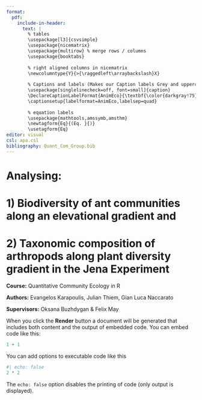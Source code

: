 ```yaml
---
format: 
  pdf:
    include-in-header:
      text: |
        % tables
        \usepackage[l3]{csvsimple}
        \usepackage{nicematrix}
        \usepackage{multirow} % merge rows / columns
        \usepackage{booktabs}
        
        % right aligned columns in nicematrix
        \newcolumntype{Y}{>{\raggedleft\arraybackslash}X}
        
        % Captions and labels (Makes our Caption labels Grey and uppercase :D)
        \usepackage[singlelinecheck=off, font=small]{caption}
        \DeclareCaptionLabelFormat{AnimEco}{\textbf{\color{darkgray!75}\MakeUppercase{#1 #2}}}
        \captionsetup{labelformat=AnimEco,labelsep=quad}
        
        % equation labels
        \usepackage{mathtools,amssymb,amsthm}
        \newtagform{Eq}{(Eq. }{)}
        \usetagform{Eq}
editor: visual
csl: apa.csl
bibliography: Quant_Com_Group.bib
---
```


# Analysing: 

# 1) Biodiversity of ant communities along an elevational gradient and 

# 2) Taxonomic composition of arthropods along plant diversity gradient in the Jena Experiment

**Course:** Quantitative Community Ecology in R

**Authors:** Evangelos Karapoulis, Julian Thiem, Gian Luca Naccarato

**Supervisors:** Oksana Buzhdygan & Felix May

When you click the **Render** button a document will be generated that includes both content and the output of embedded code. You can embed code like this:

```r
1 + 1
```

You can add options to executable code like this

```r
#| echo: false
2 * 2
```

The `echo: false` option disables the printing of code (only output is displayed).
